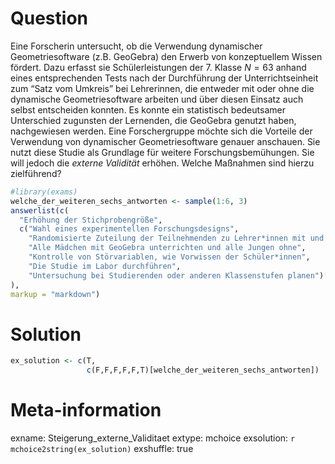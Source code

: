 Question
========
Eine Forscherin untersucht, ob die Verwendung dynamischer Geometriesoftware (z.B. GeoGebra) den Erwerb von konzeptuellem Wissen fördert. Dazu erfasst sie Schülerleistungen der 7. Klasse $N = 63$ anhand eines entsprechenden Tests nach der Durchführung der Unterrichtseinheit zum "Satz vom Umkreis" bei Lehrerinnen, die entweder mit oder ohne die dynamische Geometriesoftware arbeiten und über diesen Einsatz auch selbst entscheiden konnten. Es konnte ein statistisch bedeutsamer Unterschied zugunsten der Lernenden, die GeoGebra genutzt haben, nachgewiesen werden.
Eine Forschergruppe möchte sich die Vorteile der Verwendung von dynamischer Geometriesoftware genauer anschauen. Sie nutzt diese Studie als Grundlage für weitere Forschungsbemühungen. Sie will jedoch die _externe Validität_ erhöhen. Welche Maßnahmen sind hierzu zielführend?




```r
#library(exams)
welche_der_weiteren_sechs_antworten <- sample(1:6, 3)
answerlist(c(
  "Erhöhung der Stichprobengröße",
  c("Wahl eines experimentellen Forschungsdesigns",
    "Randomisierte Zuteilung der Teilnehmenden zu Lehrer*innen mit und ohne Nutzung der dynamischen Geometriesoftware",
    "Alle Mädchen mit GeoGebra unterrichten und alle Jungen ohne",
    "Kontrolle von Störvariablen, wie Vorwissen der Schüler*innen",
    "Die Studie im Labor durchführen",
    "Untersuchung bei Studierenden oder anderen Klassenstufen planen")[welche_der_weiteren_sechs_antworten]
),
markup = "markdown")
```

Solution
========

```r
ex_solution <- c(T,
                 c(F,F,F,F,F,T)[welche_der_weiteren_sechs_antworten])
```


Meta-information
================
exname: Steigerung_externe_Validitaet
extype: mchoice
exsolution: `r mchoice2string(ex_solution)`
exshuffle: true
